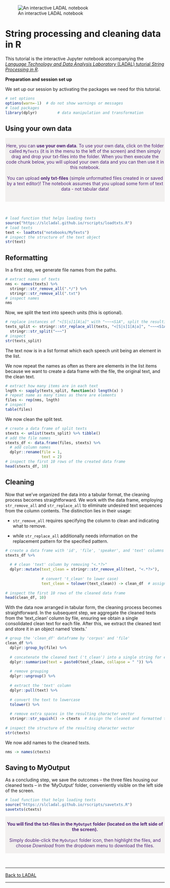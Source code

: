 
![An interactive LADAL notebook](https://slcladal.github.io/images/uq1.jpg)

# String processing and cleaning data in R

This tutorial is the interactive Jupyter notebook accompanying the [*Language Technology and Data Analysis Laboratory* (LADAL) tutorial *String Processing in R*](https://ladal.edu.au/coll.html). 


**Preparation and session set up**

We set up our session by activating the packages we need for this tutorial. 

```r
# set options
options(warn=-1)  # do not show warnings or messages
# load packages
library(dplyr)         # data manipulation and transformation
```


## Using your own data

<div class="warning" style='padding:0.1em; background-color: rgba(215,209,204,.3); color:#51247a'>
<span>
<p style='margin-top:1em; text-align:center'>

Here, you can **use your own data**. To use your own data, click on the folder called `MyTexts` (it is in the menu to the left of the screen) and then simply drag and drop your txt-files into the folder. When you then execute the code chunk below, you will upload your own data and you can then use it in this notebook.<br>
<br>
You can upload <b>only txt-files</b> (simple unformatted files created in or saved by a text editor)! The notebook assumes that you upload some form of text data - not tabular data! <br>
<br>
</p>
<p style='margin-left:1em;'>
</p></span>
</div>

<br>


```r
# load function that helps loading texts
source("https://slcladal.github.io/rscripts/loadtxts.R")
# load texts
text <- loadtxts("notebooks/MyTexts")
# inspect the structure of the text object
str(text)
```

## Reformatting

In a first step, we generate file names from the paths. 

```r
# extract names of texts
nms <- names(texts) %>%
  stringr::str_remove_all(".*/") %>%
  stringr::str_remove_all(".txt")
# inspect names
nms
```

Now, we split the text into speech units (this is optional).

```r
# replace instances of "<[S|s]1[A|a]" with "~~~<S1A", split the resulting text
texts_split <- stringr::str_replace_all(texts, "<[S|s]1[A|a]", "~~~<S1A") %>%
  stringr::str_split("~~~")
# inspect
str(texts_split)
```

The text now is in a list format which each speech unit being an element in the list.

We now repeat the names as often as there are elements in the list items because we want to create a data frame with the file, the original text, and the clean text.

```r
# extract how many items are in each text
lngth <- sapply(texts_split, function(x) length(x) )
# repeat name as many times as there are elements
files <- rep(nms, lngth) 
# inspect
table(files)
```

We now clean the split test.

```r
# create a data frame of split texts
stexts <- unlist(texts_split) %>% tibble()
# add the file names
stexts_df <- data.frame(files, stexts) %>%
  # add column names
  dplyr::rename(file = 1, 
                text = 2)
# inspect the first 10 rows of the created data frame
head(stexts_df, 10)

```

## Cleaning

Now that we've organized the data into a tabular format, the cleaning process becomes straightforward. We work with the data frame, employing `str_remove_all` and `str_replace_all` to eliminate undesired text sequences from the column contents. The distinction lies in their usage:

+ `str_remove_all` requires specifying the column to clean and indicating what to remove.  

+ while `str_replace_all` additionally needs information on the replacement pattern for the specified pattern.  

```r
# create a data frame with 'id', 'file', 'speaker', and 'text' columns
stexts_df %>%
  
  # # clean 'text' column by removing "<.*?>"
  dplyr::mutate(text_clean = stringr::str_remove_all(text, "<.*?>"),
                
                # convert 't_clean' to lower case)
                text_clean = tolower(text_clean)) -> clean_df  # assign the result to 'clean_df'
  
# inspect the first 10 rows of the cleaned data frame
head(clean_df, 10)

```

With the data now arranged in tabular form, the cleaning process becomes straightforward. In the subsequent step, we aggregate the cleaned texts from the 'text_clean' column by file, ensuring we obtain a single consolidated clean text for each file. After this, we extract the cleaned text and store it in an object named 'ctexts.'

```r
# group the 'clean_df' dataframe by 'corpus' and 'file'
clean_df %>%
  dplyr::group_by(file) %>%
  
  # concatenate the cleaned text ('t_clean') into a single string for each group
  dplyr::summarise(text = paste0(text_clean, collapse = " ")) %>%
  
  # remove grouping
  dplyr::ungroup() %>%
  
  # extract the 'text' column
  dplyr::pull(text) %>%
  
  # convert the text to lowercase
  tolower() %>%
  
  # remove extra spaces in the resulting character vector
  stringr::str_squish() -> ctexts  # Assign the cleaned and formatted text to 'ctexts'
  
# inspect the structure of the resulting character vector
str(ctexts)
```

We now add names to the cleaned texts.

```r
nms -> names(ctexts)
```


## Saving to MyOutput

As a concluding step, we save the outcomes – the three files housing our cleaned texts – in the 'MyOutput' folder, conveniently visible on the left side of the screen.

```r
# load function that helps loading texts
source("https://slcladal.github.io/rscripts/savetxts.R")
savetxts(ctexts)
```

<div class="warning" style='padding:0.1em; background-color: rgba(215,209,204,.3); color:#51247a'>
<span>
<p style='margin-top:1em; text-align:center'>
<b>You will find the txt-files in the `MyOutput` folder (located on the left side of the screen).</b> <br><br>Simply double-click the `MyOutput` folder icon, then highlight the files, and choose *Download* from the dropdown menu to download the files. <br>
</p>
<p style='margin-left:1em;'>
</p></span>
</div>

<br>



***

[Back to LADAL](https://ladal.edu.au/string.html)

***

